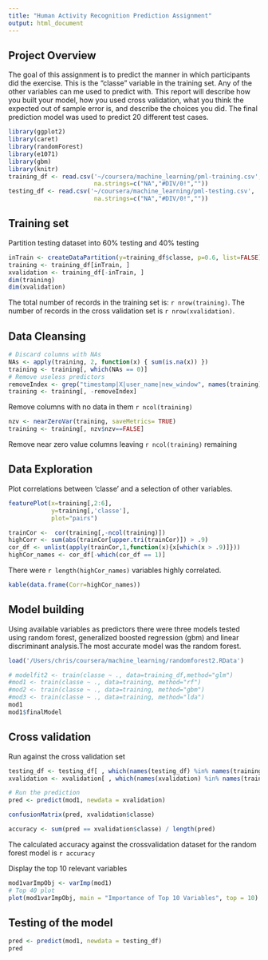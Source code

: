 ```yaml
---
title: "Human Activity Recognition Prediction Assignment"
output: html_document
---
```


## Project Overview

The goal of this assignment is to predict the manner in which participants did the exercise. This is the "classe" variable in the training set. Any of the other variables can me used to predict with. This report will describe how you built your model, how you used cross validation, what you think the expected out of sample error is, and describe the choices you did. The final prediction model was used to predict 20 different test cases. 

```r
library(ggplot2)
library(caret)
library(randomForest)
library(e1071)
library(gbm)
library(knitr)
training_df <- read.csv('~/coursera/machine_learning/pml-training.csv',
                        na.strings=c("NA","#DIV/0!",""))
testing_df <- read.csv('~/coursera/machine_learning/pml-testing.csv',
                        na.strings=c("NA","#DIV/0!",""))
```

## Training set

Partition testing dataset into 60% testing and 40% testing

```r
inTrain <- createDataPartition(y=training_df$classe, p=0.6, list=FALSE)
training <- training_df[inTrain, ]
xvalidation <- training_df[-inTrain, ]
dim(training)
dim(xvalidation)
```

The total number of records in the training set is: `r nrow(training)`. The number of records in the cross validation set is `r nrow(xvalidation)`.

## Data Cleansing

```r
# Discard columns with NAs
NAs <- apply(training, 2, function(x) { sum(is.na(x)) })
training <- training[, which(NAs == 0)]
# Remove useless predictors
removeIndex <- grep("timestamp|X|user_name|new_window", names(training))
training <- training[, -removeIndex]
```

Remove columns with no data in them `r ncol(training)`

```r
nzv <- nearZeroVar(training, saveMetrics= TRUE)
training <- training[, nzv$nzv==FALSE]
```

Remove near zero value columns leaving `r ncol(training)` remaining

## Data Exploration

Plot correlations between 'classe' and a selection of other variables.

```r
featurePlot(x=training[,2:6],
            y=training[,'classe'],
            plot="pairs")
```

```r
trainCor <-  cor(training[,-ncol(training)])
highCorr <- sum(abs(trainCor[upper.tri(trainCor)]) > .9)
cor_df <- unlist(apply(trainCor,1,function(x){x[which(x > .9)]}))
highCor_names <- cor_df[-which(cor_df == 1)]
```

There were `r length(highCor_names)` variables highly correlated.

```r
kable(data.frame(Corr=highCor_names))
```

## Model building

Using available variables as predictors there were three models tested using random forest, generalized boosted regression (gbm) and linear discriminant analysis.The most accurate model was the random forest.

```r
load('/Users/chris/coursera/machine_learning/randomforest2.RData')

# modelfit2 <- train(classe ~ ., data=training_df,method="glm")
#mod1 <- train(classe ~ ., data=training, method="rf")
#mod2 <- train(classe ~ ., data=training, method="gbm")
#mod3 <- train(classe ~ ., data=training, method="lda")
mod1
mod1$finalModel
```

## Cross validation

Run against the cross validation set

```r
testing_df <- testing_df[ , which(names(testing_df) %in% names(training))]
xvalidation <- xvalidation[ , which(names(xvalidation) %in% names(training))]

# Run the prediction
pred <- predict(mod1, newdata = xvalidation)

confusionMatrix(pred, xvalidation$classe)

accuracy <- sum(pred == xvalidation$classe) / length(pred)
```

The calculated accuracy against the crossvalidation dataset for the random forest model is `r accuracy`

Display the top 10 relevant variables

```r
mod1varImpObj <- varImp(mod1)
# Top 40 plot
plot(mod1varImpObj, main = "Importance of Top 10 Variables", top = 10)
```


## Testing of the model

```r
pred <- predict(mod1, newdata = testing_df)
pred

```
